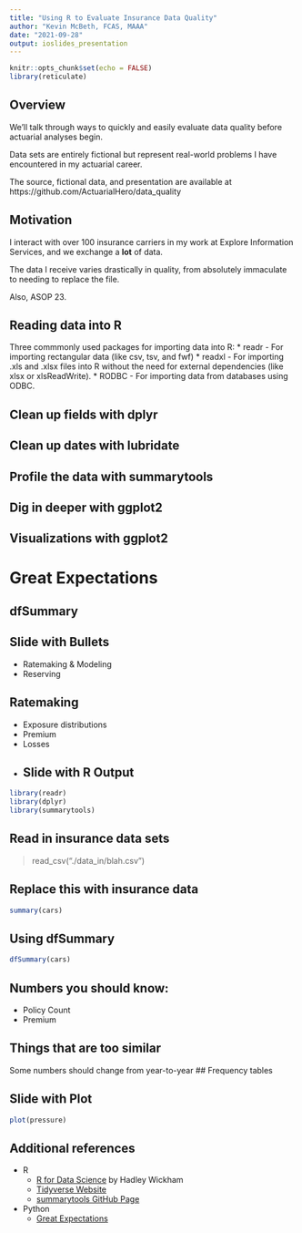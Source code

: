 ```yaml
---
title: "Using R to Evaluate Insurance Data Quality"
author: "Kevin McBeth, FCAS, MAAA"
date: "2021-09-28"
output: ioslides_presentation
---
```


```r
knitr::opts_chunk$set(echo = FALSE)
library(reticulate)
```

## Overview

We'll talk through ways to quickly and easily evaluate data quality before actuarial analyses begin.

Data sets are entirely fictional but represent real-world problems I have encountered in my actuarial career.

The source, fictional data, and presentation are available at https://github.com/ActuarialHero/data_quality

## Motivation

I interact with over 100 insurance carriers in my work at Explore Information Services, and we exchange a **lot** of data.

The data I receive varies drastically in quality, from absolutely immaculate to needing to replace the file.

Also, ASOP 23.

## Reading data into R

Three commmonly used packages for importing data into R:
* readr - For importing rectangular data (like csv, tsv, and fwf)
* readxl - For importing .xls and .xlsx files into R without the need for external dependencies (like xlsx or xlsReadWrite).
* RODBC - For importing data from databases using ODBC.

## Clean up fields with dplyr

## Clean up dates with lubridate

## Profile the data with summarytools
 
## Dig in deeper with ggplot2



## Visualizations with ggplot2

# Great Expectations



## dfSummary

## Slide with Bullets

- Ratemaking & Modeling
- Reserving

## Ratemaking

- Exposure distributions
- Premium
- Losses
- 
## Slide with R Output

```r
library(readr)
library(dplyr)
library(summarytools)
```

## Read in insurance data sets
> read_csv("./data_in/blah.csv")

## Replace this with insurance data
```r
summary(cars)
```

## Using dfSummary
```r
dfSummary(cars)
```

## Numbers you should know:
- Policy Count
- Premium

## Things that are too similar
Some numbers should change from year-to-year
## Frequency tables

## Slide with Plot

```r
plot(pressure)
```

## Additional references

* R
    + [R for Data Science](https://r4ds.had.co.nz/) by Hadley Wickham
    + [Tidyverse Website](https://www.tidyverse.org/)
    + [summarytools GitHub Page](https://github.com/dcomtois/summarytools)
* Python
    + [Great Expectations](https://greatexpectations.io/)
